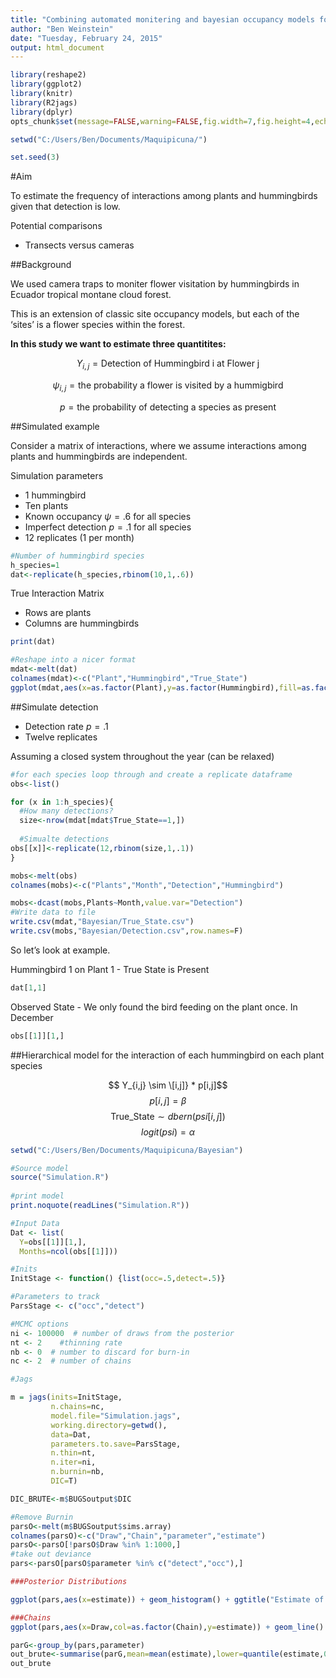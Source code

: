 ```yaml
---
title: "Combining automated monitering and bayesian occupancy models for detecting rare plant-animal interactions"
author: "Ben Weinstein"
date: "Tuesday, February 24, 2015"
output: html_document
---
```


```r
library(reshape2)
library(ggplot2)
library(knitr)
library(R2jags)
library(dplyr)
opts_chunk$set(message=FALSE,warning=FALSE,fig.width=7,fig.height=4,echo=TRUE,cache=TRUE,cache.path = 'jp_cache/', fig.path='figure/',fig.align='center')

setwd("C:/Users/Ben/Documents/Maquipicuna/")

set.seed(3)
```

#Aim

To estimate the frequency of interactions among plants and hummingbirds given that detection is low.

Potential comparisons

* Transects versus cameras

##Background

We used camera traps to moniter flower visitation by hummingbirds in Ecuador tropical montane cloud forest.

This is an extension of classic site occupancy models, but each of the 'sites' is a flower species within the forest.

**In this study we want to estimate three quantitites:**

$$ Y_{i,j} = \text{Detection  of  Hummingbird i  at  Flower j }$$ 

$$ \psi_{i,j} = \text{the probability a flower is visited by a hummigbird}  $$

$$ p = \text{the probability of detecting a species as present} $$

##Simulated example

Consider a matrix of interactions, where we assume interactions among plants and hummingbirds are independent.

Simulation parameters

  * 1 hummingbird
  * Ten plants
  * Known occupancy $\psi = .6$ for all species
  * Imperfect detection $p = .1$ for all species
  * 12 replicates (1 per month)

```r
#Number of hummingbird species
h_species=1
dat<-replicate(h_species,rbinom(10,1,.6))
```

True Interaction Matrix

* Rows are plants
* Columns are hummingbirds

```r
print(dat)
```

```r
#Reshape into a nicer format
mdat<-melt(dat)
colnames(mdat)<-c("Plant","Hummingbird","True_State")
ggplot(mdat,aes(x=as.factor(Plant),y=as.factor(Hummingbird),fill=as.factor(True_State))) + geom_tile() + scale_fill_manual(labels=c(0,1),values=c("White","Black")) + labs(x="Plant",y="Hummingbird",fill="Presence") + ggtitle("True State")
```

##Simulate detection 

* Detection rate $p = .1$
* Twelve replicates

Assuming a closed system throughout the year (can be relaxed)

```r

#for each species loop through and create a replicate dataframe
obs<-list()

for (x in 1:h_species){
  #How many detections?
  size<-nrow(mdat[mdat$True_State==1,])
  
  #Simualte detections
obs[[x]]<-replicate(12,rbinom(size,1,.1))
}

mobs<-melt(obs)
colnames(mobs)<-c("Plants","Month","Detection","Hummingbird")

mobs<-dcast(mobs,Plants~Month,value.var="Detection")
#Write data to file
write.csv(mdat,"Bayesian/True_State.csv")
write.csv(mobs,"Bayesian/Detection.csv",row.names=F)
```

So let's look at example. 

Hummingbird 1 on Plant 1 - True State is Present
```r
dat[1,1]
```

Observed State - We only found the bird feeding on the plant once. In December
```r
obs[[1]][1,]
```

##Hierarchical model for the interaction of each hummingbird on each plant species

$$ Y_{i,j} \sim \[i,j]} * p[i,j]$$
$$p[i,j] = \beta$$
$$\text{True_State} \sim dbern(psi[i,j]) $$
$$logit(psi) = \alpha$$

```r
setwd("C:/Users/Ben/Documents/Maquipicuna/Bayesian")

#Source model
source("Simulation.R")
 
#print model
print.noquote(readLines("Simulation.R"))

#Input Data
Dat <- list(
  Y=obs[[1]][1,],
  Months=ncol(obs[[1]]))

#Inits
InitStage <- function() {list(occ=.5,detect=.5)}

#Parameters to track
ParsStage <- c("occ","detect")

#MCMC options
ni <- 100000  # number of draws from the posterior
nt <- 2    #thinning rate
nb <- 0  # number to discard for burn-in
nc <- 2  # number of chains

#Jags

m = jags(inits=InitStage,
         n.chains=nc,
         model.file="Simulation.jags",
         working.directory=getwd(),
         data=Dat,
         parameters.to.save=ParsStage,
         n.thin=nt,
         n.iter=ni,
         n.burnin=nb,
         DIC=T)
```


```r
DIC_BRUTE<-m$BUGSoutput$DIC

#Remove Burnin
parsO<-melt(m$BUGSoutput$sims.array)
colnames(parsO)<-c("Draw","Chain","parameter","estimate")
parsO<-parsO[!parsO$Draw %in% 1:1000,]
#take out deviance
pars<-parsO[parsO$parameter %in% c("detect","occ"),]
```

```r
###Posterior Distributions

ggplot(pars,aes(x=estimate)) + geom_histogram() + ggtitle("Estimate of parameters") + facet_wrap(~parameter,scale="free") + theme_bw() 
```

```r
###Chains
ggplot(pars,aes(x=Draw,col=as.factor(Chain),y=estimate)) + geom_line() + facet_wrap(~parameter,scale="free") + theme_bw() + labs(col="Chain")
```

```r
parG<-group_by(pars,parameter)
out_brute<-summarise(parG,mean=mean(estimate),lower=quantile(estimate,0.025),upper=quantile(estimate,0.975),sd=sd(estimate))
out_brute
```


